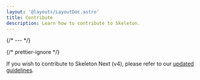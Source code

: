 ```yaml
---
layout: '@layouts/LayoutDoc.astro'
title: Contribute
description: Learn how to contribute to Skeleton.
---
```




{/* --- */}

{/* prettier-ignore */}
<div class="card preset-tonal-warning preset-outlined-warning-500 p-8 space-y-8">
	If you wish to contribute to Skeleton Next (v4), please refer to our <a href="https://next.skeleton.dev/docs/resources/contribute" target="_blank" class="underline">updated guidelines</a>.
</div>

<NavGrid collection="docs" path="resources/contribute/" />
